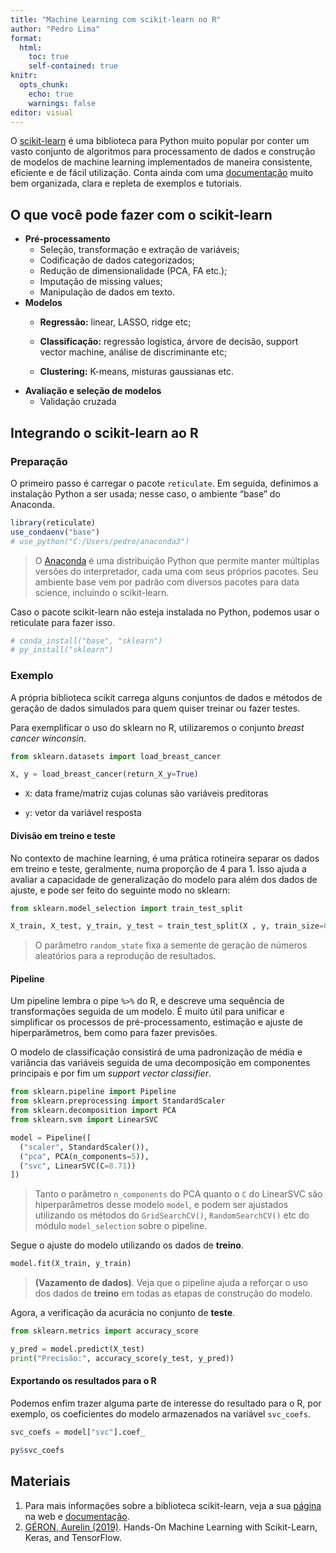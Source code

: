 ```yaml
---
title: "Machine Learning com scikit-learn no R"
author: "Pedro Lima"
format:
  html:
    toc: true
    self-contained: true
knitr:
  opts_chunk:
    echo: true
    warnings: false
editor: visual
---
```


O [scikit-learn](https://scikit-learn.org/stable/getting_started.html) é uma biblioteca para Python muito popular por conter um vasto conjunto de algoritmos para processamento de dados e construção de modelos de machine learning implementados de maneira consistente, eficiente e de fácil utilização. Conta ainda com uma [documentação](https://scikit-learn.org/stable/user_guide.html) muito bem organizada, clara e repleta de exemplos e tutoriais.

## O que você pode fazer com o scikit-learn

-   **Pré-processamento**
    -   Seleção, transformação e extração de variáveis;
    -   Codificação de dados categorizados;
    -   Redução de dimensionalidade (PCA, FA etc.);
    -   Imputação de missing values;
    -   Manipulação de dados em texto.
-   **Modelos**
    -   **Regressão:** linear, LASSO, ridge etc;

    -   **Classificação:** regressão logística, árvore de decisão, support vector machine, análise de discriminante etc;

    -   **Clustering:** K-means, misturas gaussianas etc.
-   **Avaliação e seleção de modelos**
    -   Validação cruzada

## Integrando o scikit-learn ao R

### Preparação

O primeiro passo é carregar o pacote `reticulate`. Em seguida, definimos a instalação Python a ser usada; nesse caso, o ambiente "base" do Anaconda.

```r
library(reticulate)
use_condaenv("base")
# use_python("C:/Users/pedro/anaconda3")
```

> O [Anaconda](https://www.anaconda.com) é uma distribuição Python que permite manter múltiplas versões do interpretador, cada uma com seus próprios pacotes. Seu ambiente base vem por padrão com diversos pacotes para data science, incluindo o scikit-learn.

Caso o pacote scikit-learn não esteja instalada no Python, podemos usar o reticulate para fazer isso.

```r
# conda_install("base", "sklearn")
# py_install("sklearn")
```

### Exemplo

A própria biblioteca scikit carrega alguns conjuntos de dados e métodos de geração de dados simulados para quem quiser treinar ou fazer testes.

Para exemplificar o uso do sklearn no R, utilizaremos o conjunto *breast cancer winconsin*.

```python
from sklearn.datasets import load_breast_cancer

X, y = load_breast_cancer(return_X_y=True)
```

-   `X`: data frame/matriz cujas colunas são variáveis preditoras

-   `y`: vetor da variável resposta

#### Divisão em treino e teste

No contexto de machine learning, é uma prática rotineira separar os dados em treino e teste, geralmente, numa proporção de 4 para 1. Isso ajuda a avaliar a capacidade de generalização do modelo para além dos dados de ajuste, e pode ser feito do seguinte modo no sklearn:

```python
from sklearn.model_selection import train_test_split

X_train, X_test, y_train, y_test = train_test_split(X , y, train_size=0.8, random_state=42)
```

> O parâmetro `random_state` fixa a semente de geração de números aleatórios para a reprodução de resultados.

#### Pipeline

Um pipeline lembra o pipe `%>%` do R, e descreve uma sequência de transformações seguida de um modelo. É muito útil para unificar e simplificar os processos de pré-processamento, estimação e ajuste de hiperparâmetros, bem como para fazer previsões.

O modelo de classificação consistirá de uma padronização de média e variância das variáveis seguida de uma decomposição em componentes principais e por fim um *support vector classifier*.

```python
from sklearn.pipeline import Pipeline
from sklearn.preprocessing import StandardScaler
from sklearn.decomposition import PCA
from sklearn.svm import LinearSVC

model = Pipeline([
  ("scaler", StandardScaler()),
  ("pca", PCA(n_components=5)),
  ("svc", LinearSVC(C=8.71))
])
```

> Tanto o parâmetro `n_components` do PCA quanto o `C` do LinearSVC são hiperparâmetros desse modelo `model`, e podem ser ajustados utilizando os métodos do `GridSearchCV()`, `RandomSearchCV()` etc do módulo `model_selection` sobre o pipeline.

Segue o ajuste do modelo utilizando os dados de **treino**.

```python
model.fit(X_train, y_train)
```

> **(Vazamento de dados)**. Veja que o pipeline ajuda a reforçar o uso dos dados de **treino** em todas as etapas de construção do modelo.

Agora, a verificação da acurácia no conjunto de **teste**.

```python
from sklearn.metrics import accuracy_score

y_pred = model.predict(X_test)
print("Precisão:", accuracy_score(y_test, y_pred))
```

#### Exportando os resultados para o R

Podemos enfim trazer alguma parte de interesse do resultado para o R, por exemplo, os coeficientes do modelo armazenados na variável `svc_coefs`.

```python
svc_coefs = model["svc"].coef_
```

```r
py$svc_coefs
```

## Materiais

1.  Para mais informações sobre a biblioteca scikit-learn, veja a sua [página](https://scikit-learn.org/stable/getting_started.html) na web e [documentação](https://scikit-learn.org/stable/user_guide.html).
2.  [GÉRON, Aurelin (2019)](https://www.oreilly.com/library/view/hands-on-machine-learning/9781492032632/). Hands-On Machine Learning with Scikit-Learn, Keras, and TensorFlow.
